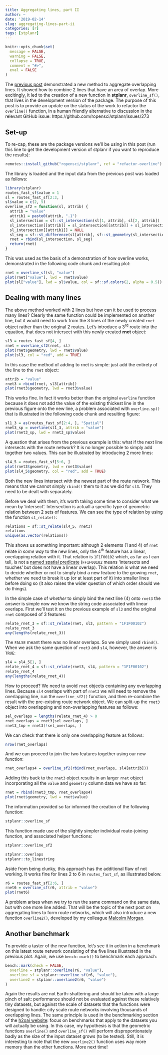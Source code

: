 ```yaml
---
title: Aggregating lines, part II
author: ~
date: '2019-02-14'
slug: aggregating-lines-part-ii
categories: [r]
tags: [stplanr]
---
```


```r
knitr::opts_chunk$set(
  message = FALSE,
  warning = FALSE,
  collapse = TRUE,
  comment = "#>",
  eval = FALSE
)
```
The [previous post](https://www.robinlovelace.net/2018/10/27/aggregating-lines/) demonstrated a new method to aggregate overlapping lines.
It showed how to combine 2 lines that have an area of overlap.
More excitingly, it led to the creation of a new function in **stplanr**, `overline_sf()`, that lives in the development version of the package.
The purpose of this post is to provide an update on the status of the work to refactor the `overline()` function, in a human friendly alternative to discussion in the relevant GitHub issue: https://github.com/ropensci/stplanr/issues/273

## Set-up

To re-cap, these are the package versions we'll be using in this post (run this line to get the development version of stplanr if you want to reproduce the results):

```r
remotes::install_github("ropensci/stplanr", ref = "refactor-overline")
```

The library is loaded and the input data from the previous post was loaded as follows:

```r
library(stplanr)
routes_fast_sf$value = 1
sl = routes_fast_sf[2:3, ]
sl$value = c(2, 5)
overline_sf2 = function(sl, attrib) {
  attrib = "value"
  attrib1 = paste0(attrib, ".1")
  sl_intersection = sf::st_intersection(sl[1, attrib], sl[2, attrib])
  sl_intersection[[attrib]] = sl_intersection[[attrib]] + sl_intersection[[attrib1]]
  sl_intersection[[attrib1]] = NULL
  sl_seg = sf::st_difference(sl[attrib], sf::st_geometry(sl_intersection))
  rnet = rbind(sl_intersection, sl_seg)
  return(rnet)
}
```

This was used as the basis of a demonstration of how overline works, demonstrated in the following code chunk and resulting plot:

```r
rnet = overline_sf(sl, "value")
plot(rnet["value"], lwd = rnet$value)
plot(sl["value"], lwd = sl$value, col = sf::sf.colors(2, alpha = 0.5))
```


## Dealing with many lines

The above method worked with 2 lines but how can it be used to process many lines?
Clearly the same function could be implemented on another line, but it would need to work from the 3 lines of the newly created `rnet` object rather than the original 2 routes.
Let's introduce a 3^rd^ route into the equation, that does not intersect with this newly created **rnet** object:

```r
sl3 = routes_fast_sf[4, ]
rnet = overline_sf2(rnet, sl)
plot(rnet$geometry, lwd = rnet$value)
plot(sl3, col = "red", add = TRUE)
```

In this case the method of adding to rnet is simple: just add the entirety of the line to the `rnet` object:

```r
attrib = "value"
rnet3 = rbind(rnet, sl3[attrib])
plot(rnet3$geometry, lwd = rnet3$value)
```

This works fine.
In fact it works better than the original `overline` function because it does not add the value of the existing thickest line in the previous figure onto the new line, a problem associated with `overline.sp()` that is illustrated in the following code chunk and resulting figure:

```r
sl1_3 = as(routes_fast_sf[2:4, ], "Spatial")
rnet3_sp = overline(sl1_3, attrib = "value")
plot(rnet3_sp, lwd = rnet3_sp$value)
```

A question that arises from the previous example is this: what if the next line intersects with the route network?
It is no longer possible to simply add together two values.
This can be illustrated by introducing 2 more lines:

```r
sl4_5 = routes_fast_sf[5:6, ]
plot(rnet3$geometry, lwd = rnet3$value)
plot(sl4_5$geometry, col = "red", add = TRUE)
```

Both the new lines intersect with the newest part of the route network.
This means that we cannot simply `rbind()` them to it as we did for `sl3`.
They need to be dealt with separately.

Before we deal with them, it's worth taking some time to consider what we mean by 'intersect'.
Intersection is actuall a specific type of geometric relation between 2 sets of features.
We can see the type of relation by using the function `st_relate()`:

```r
relations = sf::st_relate(sl4_5, rnet3)
relations
unique(as.vector(relations))
```

This shows us something important: although 2 elements (1 and 4) of `rnet` relate *in some way* to the new lines, only the 4^th^ feature has a linear, overlapping relation with it.
That relation is `1F1F00102` which, as far as I can tell, is not a [named spatial predicate](https://en.wikipedia.org/wiki/DE-9IM#Spatial_predicates) (`FF1F00102` means 'intersects and touches' but does not have a linear overlap).
This relation is what we need to decide whether or not to simply bind a new feature to the growing `rnet`, whether we need to break it up (or at least part of it) into smaller lines before doing so (it also raises the wider question of which order should we do things).

In the simple case of *whether* to simply bind the next line (4) onto `rnet3` the answer is simple now we know the string code associated with linear overlaps.
First we'll test it on the previous example of `sl3` and the original `rnet` composed of 3 features:

```r
relate_rnet_3 = sf::st_relate(rnet, sl3, pattern = "1F1F00102")
relate_rnet_3
any(lengths(relate_rnet_3))
```

The `FALSE` meant there was no linear overlaps. So we simply used `rbind()`.
When we ask the same question of `rnet3` and `sl4`, however, the answer is `TRUE`:

```r
sl4 = sl4_5[1, ]
relate_rnet_4 = sf::st_relate(rnet3, sl4, pattern = "1F1F00102")
relate_rnet_4
any(lengths(relate_rnet_4))
```

How to proceed? We need to avoid `rnet` objects containing any overlapping lines.
Because `sl4` overlaps with part of `rnet3` we will need to remove the overlapping line, run the `overline_sf2()` function, and then re-combine the result with the pre-existing route network object.
We can split-up the `rnet3` object into overlapping and non-overlapping features as follows:

```r
sel_overlaps = lengths(relate_rnet_4) > 0
rnet_overlaps = rnet3[sel_overlaps, ]
rnet3_tmp = rnet3[!sel_overlaps, ]
```

We can check that there is only one overlapping feature as follows:

```r
nrow(rnet_overlaps)
```

And we can proceed to join the two features together using our new function:

```r
rnet_overlaps4 = overline_sf2(rbind(rnet_overlaps, sl4[attrib]))
```

Adding this back to the `rnet3` object results in an larger `rnet` object incorporating all the `value` and `geometry` column data we have so far:

```r
rnet = rbind(rnet3_tmp, rnet_overlaps4)
plot(rnet$geometry, lwd = rnet$value)
```

The information provided so far informed the creation of the following function:

```r
stplanr::overline_sf
```

This function made use of the slightly simpler individual route-joining function, and associated helper functions:

```r
stplanr::overline_sf2

stplanr::overlaps
stplanr::to_linestring
```

Aside from being clunky, this approach has the additional flaw of not working.
It works fine for lines 2 to 6 in `routes_fast_sf`, as illustrated below.

```r
r6 = routes_fast_sf[2:6, ]
rnet6 = overline_sf(r6, attrib = "value")
plot(rnet6)
```

A problem arises when we try to run the same command on the same data, but with one more line added.
That will be the topic of the next post on aggregating lines to form route networks, which will also introduce a new function `overline2()`, developed by my colleague [Malcolm Morgan](https://environment.leeds.ac.uk/transport/staff/964/dr-malcolm-morgan).

## Another benchmark

To provide a taster of the new function, let's see it in action in a benchmark on this latest route network consisting of the five lines illustrated in the previous plot.
Again, we use `bench::mark()` to benchmark each approach:

```r
bench::mark(check = FALSE,
  overline = stplanr::overline(r6, "value"),
  overline_sf = stplanr::overline_sf(r6, "value"),
  overline2 = stplanr::overline2(r6, "value")
)
```

Again the results are not Earth-shattering and should be taken with a large pinch of salt: performance should not be evaluated against these relatively tiny datasets, but against the scale of datasets that the functions were designed to handle: city scale route networks involving thousands of overlapping lines.
The same principle is used in the benchmarking section of the [h2oai website](https://h2oai.github.io/db-benchmark/): focus on benchmarks that apply to the datasets you will actually be using.
In this case, my hypothesis is that the geometric functions `overline()` and `overline_sf()` will perform disproportionately badly as the size of the input dataset grows (to be tested).
Still, it is interesting to note that the new `overline2()` function uses way more memory than the other functions.
More next time!
